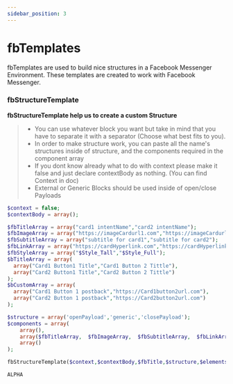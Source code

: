 ```yaml
---
sidebar_position: 3
---
```


# fbTemplates


fbTemplates are used to build nice structures in a Facebook Messenger Environment. These templates are created to work with Facebook Messenger.

### fbStructureTemplate

**fbStructureTemplate help us to create a custom Structure**

> - You can use whatever block you want but take in mind that you have to separate it with a separator (Choose what best fits to you).
> - In order to make structure work, you can paste all the name's structures inside of structure, and the components required in the component array
> - If you dont know already what to do with context please make it false and just declare contextBody as nothing. (You can find Context in doc)
> - External or Generic Blocks should be used inside of open/close Payloads

<Tabs>
<TabItem value="php" label="PHP">

```php
$context = false;
$contextBody = array();

$fbTitleArray = array("card1 intentName","card2 intentName");
$fbImageArray = array("https://imageCardurl1.com","https://imageCardurl2.com");
$fbSubtitleArray = array("subtitle for card1","subtitle for card2");
$fbLinkArray = array("https://cardHyperlink.com","https://cardHyperlink.com");
$fbStyleArray = array("$Style_Tall","$Style_Full");
$bTitleArray = array(
  array("Card1 Button1 Title","Card1 Button 2 Tittle"),
  array("Card2 Button1 Title","Card2 Button 2 Tittle")
);
$bCustomArray = array(
  array("Card1 Button 1 postback","https://Card1button2url.com"),
  array("Card2 Button 1 postback","https://Card2button2url.com")
);

$structure = array('openPayload','generic','closePayload');
$components = array(
    array(),
    array($fbTitleArray,  $fbImageArray,  $fbSubtitleArray,  $fbLinkArray,  $fbStyleArray   , $bTitleArray, $bCustomArray),
    array()
);

fbStructureTemplate($context,$contextBody,$fbTitle,$structure,$elements);
```

</TabItem>
<TabItem value="nodejs" label="Node.js">

```nodejs
ALPHA
```

</TabItem>
</Tabs>
